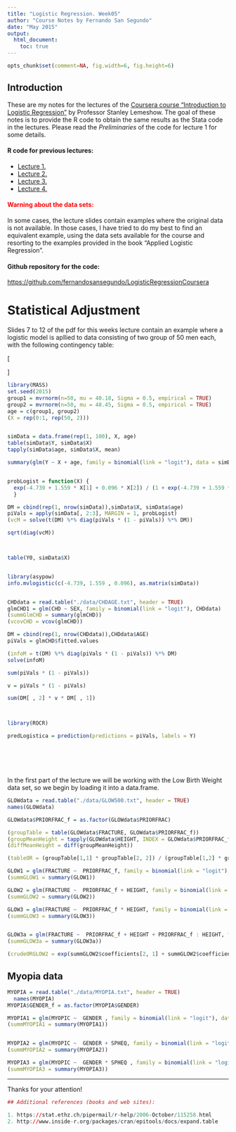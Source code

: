 ```yaml
---
title: "Logistic Regression. Week05"
author: "Course Notes by Fernando San Segundo"
date: "May 2015"
output: 
  html_document:
    toc: true 
---
```


```r
opts_chunk$set(comment=NA, fig.width=6, fig.height=6)
```

## Introduction

These are my notes for the lectures of the [Coursera course "Introduction to Logistic Regression"](https://class.coursera.org/logisticregression-001/) by Professor Stanley Lemeshow. The goal of these notes is to provide the R code to obtain the same results as the Stata code in the lectures. Please read the *Preliminaries* of the code for lecture 1 for some details.

#### R code for previous lectures:

+ [Lecture 1.](https://rpubs.com/fernandosansegundo/82655)
+ [Lecture 2.](https://rpubs.com/fernandosansegundo/82577)
+ [Lecture 3.](https://rpubs.com/fernandosansegundo/83577)
+ [Lecture 4.](https://rpubs.com/fernandosansegundo/LogisticRegression04)

#### <font color="red">Warning about the data sets:</font> 

In some cases, the lecture slides contain examples where the original data is not available. In those cases, I have tried to do my best to find an equivalent example, using the data sets  available for the course and resorting to the examples provided in the book "Applied Logistic Regression". 

#### Github repository for the code:

[https://github.com/fernandosansegundo/LogisticRegressionCoursera](https://github.com/fernandosansegundo/LogisticRegressionCoursera)

# Statistical Adjustment

Slides 7 to 12 of the pdf  for this weeks lecture contain an example where a logistic model is apllied to data consisting of two group of 50 men each, with the following contingency table:

\[
  	\begin{array}{cc}
     & X\\
     & \begin{array}{cc}X = 0 & X = 1\\ Group 1 & Group 2 \end{array}\\
    Y &
        \begin{array}{|c|c|}\hline\qquad 35\qquad &\qquad 10\qquad\\\hline \qquad 15\qquad & \qquad 40\qquad\\\hline \end{array}\\
    \\
    n_i & \begin{array}{cc}50 & 50\end{array}\\
    \bar a_i &  \begin{array}{cc}40.18 & 48.45\end{array} 
		\end{array}
\]


```r
library(MASS)
set.seed(2015)
group1 = mvrnorm(n=50, mu = 40.18, Sigma = 0.5, empirical = TRUE)
group2 = mvrnorm(n=50, mu = 48.45, Sigma = 0.5, empirical = TRUE)
age = c(group1, group2) 
(X = rep(0:1, rep(50, 2)))


simData = data.frame(rep(1, 100), X, age)
table(simData$Y, simData$X)
tapply(simData$age, simData$X, mean)

summary(glm(Y ~ X + age, family = binomial(link = "logit"), data = simData))


probLogist = function(X) {
  exp(-4.739 + 1.559 * X[1] + 0.096 * X[2]) / (1 + exp(-4.739 + 1.559 * X[1] + 0.096 * X[2]))
  }

DM = cbind(rep(1, nrow(simData)),simData$X, simData$age)
piVals = apply(simData[, 2:3], MARGIN = 1, probLogist) 
(vcM = solve(t(DM) %*% diag(piVals * (1 - piVals)) %*% DM))

sqrt(diag(vcM))



table(Y0, simData$X)


library(asypow)
info.mvlogistic(c(-4.739, 1.559 , 0.096), as.matrix(simData))


CHDdata = read.table("./data/CHDAGE.txt", header = TRUE)
glmCHD1 = glm(CHD ~ SEX, family = binomial(link = "logit"), CHDdata)
(summGlmCHD = summary(glmCHD))
(vcovCHD = vcov(glmCHD))

DM = cbind(rep(1, nrow(CHDdata)),CHDdata$AGE)
piVals = glmCHD$fitted.values

(infoM = t(DM) %*% diag(piVals * (1 - piVals)) %*% DM)
solve(infoM)

sum(piVals * (1 - piVals))

v = piVals * (1 - piVals)

sum(DM[ , 2] * v * DM[ , 1])



library(ROCR)

predLogistica = prediction(predictions = piVals, labels = Y)







```



In the first part of the lecture we will be working with the Low Birth Weight data set, so we begin by loading it into a data.frame.

```r
GLOWdata = read.table("./data/GLOW500.txt", header = TRUE)
names(GLOWdata)

GLOWdata$PRIORFRAC_f = as.factor(GLOWdata$PRIORFRAC) 

```



```r
(groupTable = table(GLOWdata$FRACTURE, GLOWdata$PRIORFRAC_f))
(groupMeanHeight = tapply(GLOWdata$HEIGHT, INDEX = GLOWdata$PRIORFRAC_f, mean))
(diffMeanHeight = diff(groupMeanHeight))
```


```r
(tableOR = (groupTable[1,1] * groupTable[2, 2]) / (groupTable[1,2] * groupTable[2, 1]))
```

 
```r
GLOW1 = glm(FRACTURE ~  PRIORFRAC_f, family = binomial(link = "logit"), data = GLOWdata)
(summGLOW1 = summary(GLOW1))

GLOW2 = glm(FRACTURE ~  PRIORFRAC_f + HEIGHT, family = binomial(link = "logit"), data = GLOWdata)
(summGLOW2 = summary(GLOW2))

GLOW3 = glm(FRACTURE ~  PRIORFRAC_f * HEIGHT, family = binomial(link = "logit"), data = GLOWdata)
(summGLOW3 = summary(GLOW3))


GLOW3a = glm(FRACTURE ~  PRIORFRAC_f + HEIGHT + PRIORFRAC_f : HEIGHT, family = binomial(link = "logit"), data = GLOWdata)
(summGLOW3a = summary(GLOW3a))
```


```r
(crudeORGLOW2 = exp(summGLOW2$coefficients[2, 1] + summGLOW2$coefficients[3, 1] * diffMeanHeight))
```


## Myopia data


```r
MYOPIA = read.table("./data/MYOPIA.txt", header = TRUE)
  names(MYOPIA)
MYOPIA$GENDER_f = as.factor(MYOPIA$GENDER) 
```


```r
MYOPIA1 = glm(MYOPIC ~  GENDER , family = binomial(link = "logit"), data = MYOPIA)
(summMYOPIA1 = summary(MYOPIA1))


MYOPIA2 = glm(MYOPIC ~  GENDER + SPHEQ, family = binomial(link = "logit"), data = MYOPIA)
(summMYOPIA2 = summary(MYOPIA2))

MYOPIA3 = glm(MYOPIC ~  GENDER * SPHEQ , family = binomial(link = "logit"), data = MYOPIA)
(summMYOPIA3 = summary(MYOPIA3))

```







---

Thanks for your attention!



```r
## Additional references (books and web sites): 

1. https://stat.ethz.ch/pipermail/r-help/2006-October/115258.html
2. http://www.inside-r.org/packages/cran/epitools/docs/expand.table
```


